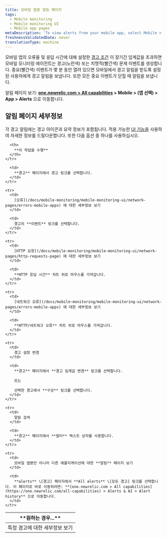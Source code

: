 ```yaml
---
title: 모바일 앱용 알림 페이지
tags:
  - Mobile monitoring
  - Mobile monitoring UI
  - Mobile app pages
metaDescription: 'To view alerts from your mobile app, select Mobile > (select an app) > App > Alerts.'
freshnessValidatedDate: never
translationType: machine
---
```


모바일 앱의 오류율 및 응답 시간에 대해 설정한 [경고 조건](/docs/mobile-apps/alert-settings) 이 장기간 임계값을 초과하면 모바일 모니터링 에이전트는 경고(노란색) 또는 치명적(빨간색) 문제 이벤트를 생성합니다. 중요(빨간색) 이벤트가 몇 분 동안 열려 있으면 모바일에서 경고 알림을 받도록 설정된 사용자에게 경고 알림을 보냅니다. 또한 모든 중요 이벤트가 닫힐 때 알림을 보냅니다.

알림 페이지 보기: **[one.newrelic.com > All capabilities](https://one.newrelic.com/all-capabilities) > Mobile > (앱 선택) > App > Alerts** 으로 이동합니다.

## 알림 페이지 세부정보

각 경고 알림에는 경고 아이콘과 요약 정보가 포함됩니다. 적용 가능한 [UI 기능을](/docs/new-relic-solutions/new-relic-one/introduction-new-relic-platform) 사용하여 자세한 정보를 드릴다운합니다. 또한 다음 옵션 중 하나를 사용하십시오.

<table>
  <thead>
    <tr>
      <th width={200}>
        **원하는 경우...**
      </th>

      <th>
        **이 작업을 수행**
      </th>
    </tr>
  </thead>

  <tbody>
    <tr>
      <td>
        특정 경고에 대한 세부정보 보기
      </td>

      <td>
        **경고** 페이지에서 경고 링크를 선택합니다.
      </td>
    </tr>

    <tr>
      <td>
        [오류](/docs/mobile-monitoring/mobile-monitoring-ui/network-pages/errors-mobile-apps) 에 대한 세부정보 보기
      </td>

      <td>
        경고의 **이벤트** 링크를 선택합니다.
      </td>
    </tr>

    <tr>
      <td>
        [HTTP 요청](/docs/mobile-monitoring/mobile-monitoring-ui/network-pages/http-requests-page) 에 대한 세부정보 보기
      </td>

      <td>
        **HTTP 응답 시간** 차트 위로 마우스를 가져갑니다.
      </td>
    </tr>

    <tr>
      <td>
        [네트워크 오류](/docs/mobile-monitoring/mobile-monitoring-ui/network-pages/errors-mobile-apps) 에 대한 세부정보 보기
      </td>

      <td>
        **HTTP/네트워크 오류** 차트 위로 마우스를 가져갑니다.
      </td>
    </tr>

    <tr>
      <td>
        경고 설정 변경
      </td>

      <td>
        **경고** 페이지에서 **경고 임계값 변경** 링크를 선택합니다.

        또는

        선택한 경고에서 **구성** 링크를 선택합니다.
      </td>
    </tr>

    <tr>
      <td>
        알림 검색
      </td>

      <td>
        **경고** 페이지에서 **필터** 텍스트 상자를 사용합니다.
      </td>
    </tr>

    <tr>
      <td>
        모바일 앱뿐만 아니라 다른 애플리케이션에 대한 **알림** 페이지 보기
      </td>

      <td>
        **alerts** \[경고] 페이지에서 **All alerts** \[모든 경고] 링크를 선택합니다. 이 페이지로 바로 이동하려면: **[one.newrelic.com > All capabilities](https://one.newrelic.com/all-capabilities) > Alerts & AI > Alert history** 으로 이동합니다.
      </td>
    </tr>
  </tbody>
</table>